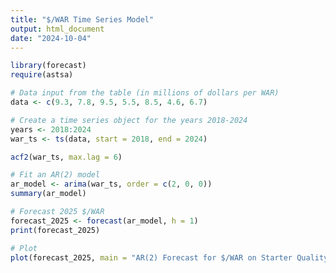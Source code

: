 ```yaml
---
title: "$/WAR Time Series Model"
output: html_document
date: "2024-10-04"
---
```


```r
library(forecast)
require(astsa)
```


```r
# Data input from the table (in millions of dollars per WAR)
data <- c(9.3, 7.8, 9.5, 5.5, 8.5, 4.6, 6.7)

# Create a time series object for the years 2018-2024
years <- 2018:2024
war_ts <- ts(data, start = 2018, end = 2024)

acf2(war_ts, max.lag = 6)
```




```r
# Fit an AR(2) model
ar_model <- arima(war_ts, order = c(2, 0, 0))
summary(ar_model)

# Forecast 2025 $/WAR
forecast_2025 <- forecast(ar_model, h = 1)
print(forecast_2025)

# Plot
plot(forecast_2025, main = "AR(2) Forecast for $/WAR on Starter Quality Players, 2025", xlab = "Year", ylab = "$/WAR (in millions)")
```

